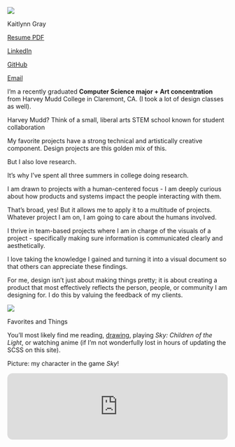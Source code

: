 ::::::{.about-me-container}

::::{.main-text}

![](../images/headshot-zoomed.JPEG)



:::{.big-text}
Kaitlynn Gray
:::



:::{.links}

[Resume PDF](../documents/Kaitlynn%20Gray%20-%20Resume.pdf) 

[LinkedIn](https://www.linkedin.com/in/kaitlynn-gray) 

[GitHub](https://github.com/Mehnemoi) 

[Email](mailto:kagray@g.hmc.edu) 

:::

:::{.about-me-text-container}

::: {.about-me}
I'm a recently graduated **Computer Science major + Art concentration** from Harvey Mudd College in Claremont, CA. (I took a lot of design classes as well).
:::



::: {.asides}
Harvey Mudd? Think of a small, liberal arts STEM school known for student collaboration
:::



::: {.about-me}
My favorite projects have a strong technical and artistically creative component. Design projects are this golden mix of this. 

But I also love research.
:::


::: {.asides}
It's why I’ve spent all three summers in college doing research.
:::

::: {.about-me}
I am drawn to projects with a human-centered focus - I am deeply curious about how products and systems impact the people interacting with them.
:::

::: {.asides}
That’s broad, yes! But it allows me to apply it to a multitude of projects. Whatever project I am on, I am going to care about the humans involved.
:::

::: {.about-me}
I thrive in team-based projects where I am in charge of the visuals of a project - specifically making sure information is communicated clearly and aesthetically. 

I love taking the knowledge I gained and turning it into a visual document so that others can appreciate these findings.

For me, design isn’t just about making things pretty; it is about creating a product that most effectively reflects the person, people, or community I am designing for. I do this by valuing the feedback of my clients.
:::


:::

::::



::::{.about-me-sides}
<!-- start of project container -->

::: {.sides-container .faded-border}

:::{.proj-image .code}
![](../images/IMG_2630.JPG)

:::

::: {.proj-title}

Favorites and Things

:::

::: {.about-me-text}
You'll most likely find me reading, [drawing](/tab-art/Sketches.qmd), playing *Sky: Children of the Light*, or watching anime (if I'm not wonderfully lost in hours of updating the SCSS on this site).

Picture: my character in the game *Sky*!

:::



:::
<!-- end of project container -->

```{=html}

<iframe data-testid="embed-iframe" style="border-radius:12px" src="https://open.spotify.com/embed/track/1Kv0G4eKjJ4ysGRXlHvQCm?utm_source=generator&theme=0" width="100%" height="152" frameBorder="0" allowfullscreen="" allow="autoplay; clipboard-write; encrypted-media; fullscreen; picture-in-picture" loading="lazy"></iframe>

```

:::

::::






